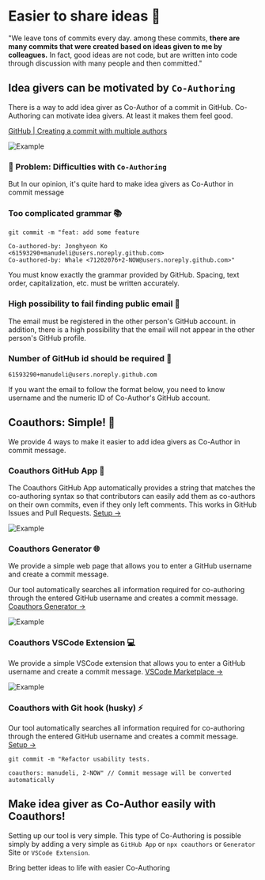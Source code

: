 
# Easier to share ideas 🌴

<div class="py-4 pt-8 text-xl">
    "We leave tons of commits every day. among these commits, <b>there are many commits that were created based on ideas given to me by colleagues.</b> In fact, good ideas are not
    code, but are written into code through discussion with many people and then committed."

</div>

## Idea givers can be motivated by `Co-Authoring`

There is a way to add idea giver as Co-Author of a commit in GitHub. Co-Authoring can motivate idea givers. At least it makes them feel good.

<Callout type='info'>

[GitHub | Creating a commit with multiple authors](https://docs.github.com/en/pull-requests/committing-changes-to-your-project/creating-and-editing-commits/creating-a-commit-with-multiple-authors)

![Example](/img/coauthor-example.png)

</Callout>

### 🥲 Problem: Difficulties with `Co-Authoring`

But In our opinion, it's quite hard to make idea givers as Co-Author in commit message

<Steps>

### Too complicated grammar 📚

```shell /Co-authored-by: Jonghyeon Ko <61593290+manudeli@users.noreply.github.com>/ /Co-authored-by: Whale <71202076+2-NOW@users.noreply.github.com>/
git commit -m "feat: add some feature

Co-authored-by: Jonghyeon Ko <61593290+manudeli@users.noreply.github.com>
Co-authored-by: Whale <71202076+2-NOW@users.noreply.github.com>"
```

You must know exactly the grammar provided by GitHub. Spacing, text order, capitalization, etc. must be written accurately.

### High possibility to fail finding public email 📧

The email must be registered in the other person's GitHub account. in addition, there is a high possibility that the email will not appear in the other person's GitHub profile.

### Number of GitHub id should be required 🤖

```text /61593290/ /manudeli/
61593290+manudeli@users.noreply.github.com
```

If you want the email to follow the format below, you need to know username and the numeric ID of Co-Author's GitHub account.

   </Steps>

## Coauthors: Simple! 🎉

We provide 4 ways to make it easier to add idea givers as Co-Author in commit message.

<Steps>

### Coauthors GitHub App 👥

The Coauthors GitHub App automatically provides a string that matches the co-authoring syntax so that contributors can easily add them as co-authors on their own commits, even if they only left comments. This works in GitHub Issues and Pull Requests. [Setup →](/github-app)

![Example](/img/github-app-example.png)

### Coauthors Generator 🌐

We provide a simple web page that allows you to enter a GitHub username and create a commit message.

Our tool automatically searches all information required for co-authoring through the entered GitHub username and creates a commit message. [Coauthors Generator →](/generator)

![Example](/img/generator-example.gif)

### Coauthors VSCode Extension 💻

We provide a simple VSCode extension that allows you to enter a GitHub username and create a commit message. [VSCode Marketplace →](https://marketplace.visualstudio.com/items?itemName=coauthors.coauthors-vscode)

![Example](/img/vscode-example.gif)

### Coauthors with Git hook (husky) ⚡

Our tool automatically searches all information required for co-authoring through the entered GitHub username and creates a commit message. [Setup →](/git-hook)

```shell /coauthors: manudeli, 2-NOW/
git commit -m "Refactor usability tests.

coauthors: manudeli, 2-NOW" // Commit message will be converted automatically
```

</Steps>

## Make idea giver as Co-Author easily with Coauthors!

Setting up our tool is very simple. This type of Co-Authoring is possible simply by adding a very simple as `GitHub App` or `npx coauthors` or `Generator` Site or `VSCode Extension`.

Bring better ideas to life with easier Co-Authoring
